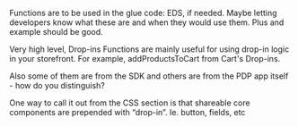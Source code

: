 Functions are to be used in the glue code: EDS, if needed. Maybe letting developers know what these are and when they would use them. Plus and example should be good.

Very high level, Drop-ins Functions are mainly useful for using drop-in logic in your storefront. For example, addProductsToCart from Cart's Drop-ins.

Also some of them are from the SDK and others are from the PDP app itself - how do you distinguish?

One way to call it out from the CSS section is that shareable core components are prepended with “drop-in”. Ie. button, fields, etc
